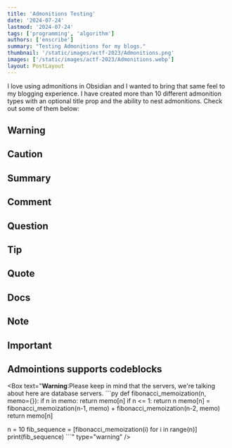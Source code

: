 ```yaml
---
title: 'Admonitions Testing'
date: '2024-07-24'
lastmod: '2024-07-24'
tags: ['programming', 'algorithm']
authors: ['enscribe']
summary: "Testing Admonitions for my blogs."
thumbnail: '/static/images/actf-2023/Admonitions.png'
images: ['/static/images/actf-2023/Admonitions.webp']
layout: PostLayout
---
```


I love using admonitions in Obsidian and I wanted to bring that same feel to my blogging experience. I have created more than 10 different admonition types with an optional title prop and the ability to nest admonitions. Check out some of them below:

## Warning
<Box
    text="**Warning**: Something that tells you to be careful or tells you about something, usually something bad, before it happens."
    type="warning"
/>

## Caution
<Box
    text="**Caution**:Great care, because of possible danger; to warn somebody not to do something."
    type="caution"
/>
## Summary
<Box
    text="**summary**:For the conclusion and all the TLDRs;"
    type="summary"
/>
## Comment
<Box
    text="**Comment**:A criticism or interpretation, often by implication or suggestion; to write explanatory or critical notes upon a text."
    type="comment"
/>

## Question
<Box
    text="**Question**:A sentence in an interrogative form, addressed to someone in order to get information in reply."
    type="question"
/>

## Tip
<Box
    text="**Tip**:A small piece of useful advice about something practical."
    type="tip"
/>



## Quote
<Box
    text="**Quote**:To repeat (a passage, phrase, etc.) from a book, speech, or the like, as by way of authority, illustration, etc."
    type="quote"
/>



## Docs
<Box
    text="**Docs**:Manuals, listings, diagrams, and other hard- or soft-copy written and graphic materials that describe the use, operation, maintenance, or design of software or hardware."
    type="definition"
/>
## Note
<Box
    text="**Note**:A brief record of something written down to assist the memory or for future reference; a record or outline of a speech, statement, testimony, etc."
    type="info"
/>

## Important
<Box
    text="**important**:Having great value or influence; very necessary; (used about a person) having great influence or authority."
    type="theorem"
/>


## Admointions supports codeblocks
<Box
    text="**Warning**:Please keep in mind that the servers, we're talking about here are database servers.
    ```py
    def fibonacci_memoization(n, memo={}):
    if n in memo:
        return memo[n]
    if n <= 1:
        return n
    memo[n] = fibonacci_memoization(n-1, memo) + fibonacci_memoization(n-2, memo)
    return memo[n]

n = 10
fib_sequence = [fibonacci_memoization(i) for i in range(n)]
print(fib_sequence)
    ```"
    type="warning"
/>



